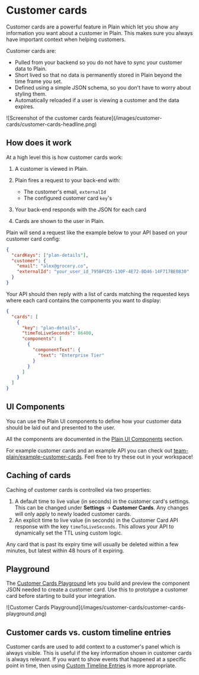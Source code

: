 
# Customer cards

Customer cards are a powerful feature in Plain which let you show any information you want about a customer in Plain. This makes sure you always have important context when helping customers.

Customer cards are:

- Pulled from your backend so you do not have to sync your customer data to Plain.
- Short lived so that no data is permanently stored in Plain beyond the time frame you set.
- Defined using a simple JSON schema, so you don't have to worry about styling them.
- Automatically reloaded if a user is viewing a customer and the data expires.

<ImageContainer>
  ![Screenshot of the customer cards feature](/images/customer-cards/customer-cards-headline.png)
</ImageContainer>

## How does it work

At a high level this is how customer cards work:

1. A customer is viewed in Plain.
2. Plain fires a request to your back-end with:

   - The customer's email, `externalId`
   - The configured customer card `key`'s

3. Your back-end responds with the JSON for each card
4. Cards are shown to the user in Plain.

Plain will send a request like the example below to your API based on your customer card config:

```json
{
  "cardKeys": ["plan-details"],
  "customer": {
    "email": "alex@grocery.co",
    "externalId": "your_user_id_795BFCD5-130F-4E72-BD46-14F717BE0830"
  }
}
```

Your API should then reply with a list of cards matching the requested keys where each card contains the components you want to display:

```json
{
  "cards": [
    {
      "key": "plan-details",
      "timeToLiveSeconds": 86400,
      "components": [
        {
          "componentText": {
            "text": "Enterprise Tier"
          }
        }
      ]
    }
  ]
}
```

## UI Components

You can use the Plain UI components to define how your customer data should be laid out and presented to the user.

All the components are documented in the [Plain UI Components](/ui-components/) section.

For example customer cards and an example API you can check out [team-plain/example-customer-cards](https://github.com/team-plain/example-customer-cards). Feel free to try these out in your workspace!

## Caching of cards

Caching of customer cards is controlled via two properties:

1. A default time to live value (in seconds) in the customer card's settings. This can be changed under **Settings** → **Customer Cards**. Any changes will only apply to newly loaded customer cards.
2. An explicit time to live value (in seconds) in the Customer Card API response with the key `timeToLiveSeconds`. This allows your API to dynamically set the TTL using custom logic.

Any card that is past its expiry time will usually be deleted within a few minutes, but latest within 48 hours of it expiring.

## Playground

The [Customer Cards Playground](https://app.plain.com/developer/customer-cards-playground/) lets you build and preview the component JSON needed to create a customer card. Use this to prototype a customer card before starting to build your integration.

<ImageContainer>
  ![Customer Cards Playground](/images/customer-cards/customer-cards-playground.png)
</ImageContainer>

## Customer cards vs. custom timeline entries

Customer cards are used to add context to a customer's panel which is always visible. This is useful if the key information shown in customer cards is always relevant. If you want to show events that happened at a specific point in time, then using [Custom Timeline Entries](/custom-timeline-entries/) is more appropriate.
